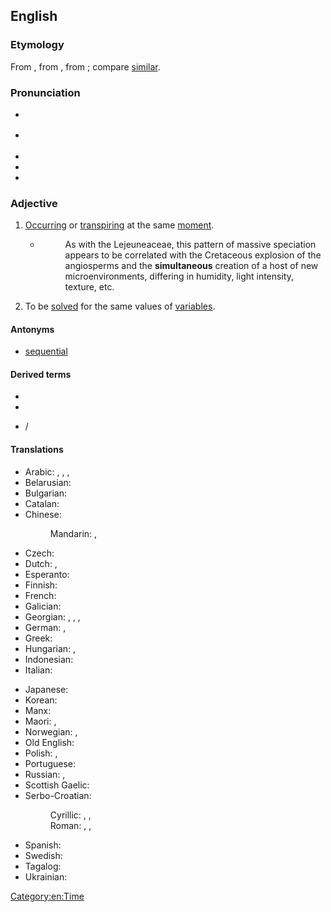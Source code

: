 ==English==

===Etymology===
From {{etyl|ML.|en}} {{m|la|simultaneus}}, from {{m|la|simultim||at the same time, extended}}, from {{etyl|la|en}} {{m|la|simul||together, at the same time}}; compare [[similar]].

===Pronunciation===
* {{a|UK}} {{IPA|/sɪm.əlˈteɪ̯n.i.əs/|lang=en}}
* {{a|US}} {{IPA|/ˌsaɪ̯m.əlˈteɪ̯n.i.əs/|lang=en}}
* {{audio|en-us-simultaneous.ogg|Audio (US)|lang=en}}
* {{rhymes|eɪniəs|lang=en}}
* {{rhymes|eɪnɪəs|lang=en}}

===Adjective===
{{en-adj|-}}

# [[occur|Occurring]] or [[transpire|transpiring]] at the same [[moment]].
#* {{RQ:Schuster Hepaticae V|3-4}}
#*: As with the Lejeuneaceae, this pattern of massive speciation appears to be correlated with the Cretaceous explosion of the angiosperms and the '''simultaneous''' creation of a host of new microenvironments, differing in humidity, light intensity, texture, etc.
# {{lb|en|mathematics|of a set of equations}} To be [[solve]]d for the same values of [[variable]]s.

====Antonyms====
* {{sense|happening at the same moment}} [[sequential]]

====Derived terms====
* {{l|en|simultaneously}}
* {{l|en|simultaneity}}
* {{l|en|simultaneous interpretation}} / {{l|en|simultaneous interpreting}}

====Translations====
{{trans-top|occurring at the same time}}
* Arabic: {{t|ar|مُتَعَاصِر}}, {{t|ar|مُتَزَامِن}}, {{t|ar|مُتَوَاقِت}}, {{t|ar|مُعَاصِر}}
* Belarusian: {{t|be|адначасо́вы}}
* Bulgarian: {{t+|bg|едновременен}}
* Catalan: {{t|ca|simultani}}
* Chinese:
*: Mandarin: {{t+|cmn|同時}}, {{t+|cmn|同时|tr=tóngshí}}
* Czech: {{t+|cs|současný}}
* Dutch: {{t+|nl|gelijktijdig}}, {{t+|nl|simultaan}}
* Esperanto: {{t|eo|samtempa}}
* Finnish: {{t+|fi|samanaikainen}}
* French: {{t+|fr|simultané}}
* Galician: {{t|gl|simultáneo}}
* Georgian: {{t|ka|თანადროული}}, {{t|ka|ერთდროული}}, {{t|ka|იმავდროული}}, {{t|ka|ერთჟამიერი}}
* German: {{t+|de|gleichzeitig}}, {{t+|de|simultan}}
* Greek: {{t+|el|ταυτόχρονος}}
* Hungarian: {{t+|hu|egyidejű}}, {{t+|hu|szimultán}}
* Indonesian: {{t+|id|bersamaan}}
* Italian: {{t+|it|simultaneo}}
{{trans-mid}}
* Japanese: {{t+|ja|同時|tr=どうじの, dōji no|alt=同時の}}
* Korean: {{t|ko|[[동시적]][[인]]}}
* Manx: {{t|gv|cofraueagh}}
* Maori: {{t|mi|tautokorua}}, {{t|mi|tukutahi}}
* Norwegian: {{t+|no|samtidig}}, {{t|no|samstundes}}
* Old English: {{t|ang|samod|}}
* Polish: {{t+|pl|równoczesny}}, {{t+|pl|jednoczesny}}
* Portuguese: {{t+|pt|simultâneo}}
* Russian: {{t+|ru|одновре́ме́нный}}, {{t+|ru|синхро́нный}}
* Scottish Gaelic: {{t|gd|co-amail}}
* Serbo-Croatian:
*: Cyrillic: {{t|sh|си̏мулта̄н}}, {{t|sh|исто̀времен}}, {{t|sh|исто̀добан}}
*: Roman: {{t+|sh|sȉmultān}}, {{t+|sh|istòvremen}}, {{t+|sh|istòdoban}}
* Spanish: {{t+|es|simultáneo}}
* Swedish: {{t+|sv|samtidig}}
* Tagalog: {{t|tl|santaknain}}
* Ukrainian: {{t|uk|одноча́сний}}
{{trans-bottom}}

[[Category:en:Time]]